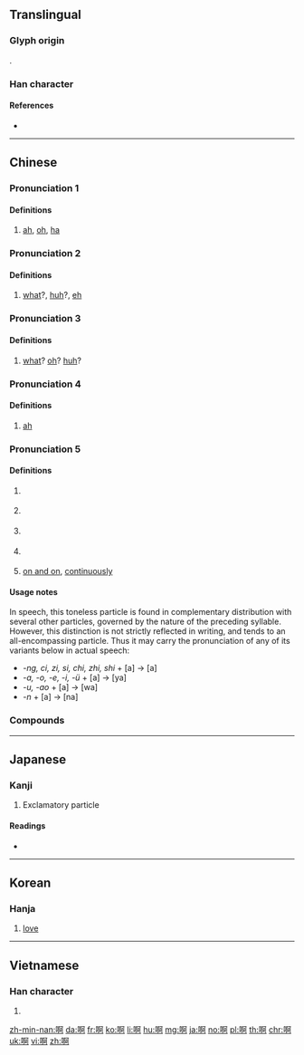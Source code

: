 {{character info/new}}
==Translingual==
{{stroke order|strokes=11}}

===Glyph origin===
{{Han etym}}
{{Han compound|ls=psc|口|c1=s|t1=mouth|阿|c2=p}}.

===Han character===
{{Han char|rn=30|rad=口|as=08|sn=11|four=61020|canj=RNLR|ids=⿰口阿}}

====References====
* {{Han ref|kx=0195.040|dkj=03808|dj=0416.050|hdz=10634.180|uh=554A|ud=21834|bh=B0DA|bd=45274}}

----

==Chinese==
{{zh-forms}}

===Pronunciation 1===
{{zh-pron
|m=ā
|c=aa1
|ma=Zh-ā.ogg
|cat=intj
}}

====Definitions====
{{zh-hanzi}}

# {{n-g|Used by itself to express surprise.}} [[ah]], [[oh]], [[ha]]
#: {{zh-x|'''啊{Ā}'''！我 又 贏 了！|'''Ha'''! I've won again!}}

===Pronunciation 2===
{{zh-pron
|m=á
|c=aa2
|cat=intj
}}

====Definitions====
{{zh-hanzi}}

# {{n-g|Used to indicate doubt or questioning.}} [[what]]?, [[huh]]?, [[eh]]
#: {{zh-x|'''啊{Á}'''？你 說 什麼？|Huh, what did you say?}}

===Pronunciation 3===
{{zh-pron
|m=ǎ
|c=
|cat=intj,part
}}

====Definitions====
{{zh-hanzi}}

# {{n-g|Used to indicate puzzled surprise.}} [[what]]? [[oh]]? [[huh]]?
#: {{zh-x|'''啊{Ǎ}'''！真 有 這 事兒{r}？|What? Is that really so?}}

===Pronunciation 4===
{{zh-pron
|m=à
|c=aa6
|cat=intj
}}

====Definitions====
{{zh-hanzi}}

# {{n-g|Used to indicate agreement/approval.}} [[ah]]
#: {{zh-x|'''啊{À}'''，好 吧。|Well, OK.}}

===Pronunciation 5===
{{zh-pron
|m=a
|c=
|ma=Zh-a.ogg
|cat=part
}}

====Definitions====
{{zh-hanzi}}

# {{n-g|Sentence-final particle expressing surprise.}}
#: {{zh-x|你 不 來 '''啊{a}'''？|So you're not coming?}}
# {{n-g|Sentence-final particle expressing exclamation, excitement or enthusiasm.}}
#: {{zh-x|多 好 的 天兒{r} '''啊{a}'''！|What a fine day!}}
#: {{zh-x|謝謝 '''啊{a}'''|Thanks.}}
# {{n-g|Sentence-final particle softening the request.}}
#: {{zh-x|老 ^王 '''啊{a}'''，這 可 不行 '''啊{a}'''！|Wang, this won't do!}}
# {{n-g|Used in enumerations, for confirmation (often untranslated).}}
#: {{zh-x|錢 '''啊{a}'''，書 '''啊{a}'''，表 '''啊{a}'''，我 都 丟 了。|Money, books, watch, I lost everything.}}
# [[on and on]], [[continuously]]

====Usage notes====
In speech, this toneless particle is found in complementary distribution with several other particles, governed by the nature of the preceding syllable. However, this distinction is not strictly reflected in writing, and {{lang|zh|啊}} tends to an all-encompassing particle. Thus it may carry the pronunciation of any of its variants below in actual speech:

* ''-ng, ci, zi, si, chi, zhi, shi'' + [a] → {{lang|zh|啊}} [a]
* ''-a, -o, -e, -i, -ü'' + [a] → {{zh-l|*呀}} [ya]
* ''-u, -ao'' + [a] → {{zh-l|*哇}} [wa]
* ''-n'' + [a] → {{zh-l|*哪}} [na]

===Compounds===
{{zh-der|啊呀|啊哈|啊唷|啊喲}}

{{zh-cat|Beginning}}

----

==Japanese==

===Kanji===
{{ja-kanji|grade=|rs=口08}}

# Exclamatory particle

====Readings====
* {{ja-readings|goon=[[あ]] (a)|kanon=[[あ]] (a)|kun=[[こえ]] (koe)}}

----

==Korean==

===Hanja===
{{ko-hanja|hangeul=아|rv=a|mr=a}}

# [[love]]

----

==Vietnamese==

===Han character===
{{vi-hantu|[[à]], [[a]], [[ạ]]|rs=口08}}

# {{defn|lang=vi|sort=口08}}

[[zh-min-nan:啊]]
[[da:啊]]
[[fr:啊]]
[[ko:啊]]
[[li:啊]]
[[hu:啊]]
[[mg:啊]]
[[ja:啊]]
[[no:啊]]
[[pl:啊]]
[[th:啊]]
[[chr:啊]]
[[uk:啊]]
[[vi:啊]]
[[zh:啊]]